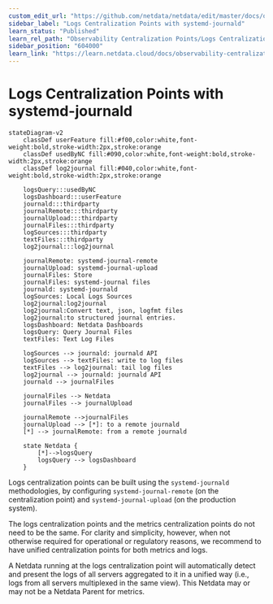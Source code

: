 ```yaml
---
custom_edit_url: "https://github.com/netdata/netdata/edit/master/docs/observability-centralization-points/logs-centralization-points-with-systemd-journald/README.md"
sidebar_label: "Logs Centralization Points with systemd-journald"
learn_status: "Published"
learn_rel_path: "Observability Centralization Points/Logs Centralization Points with systemd-journald"
sidebar_position: "604000"
learn_link: "https://learn.netdata.cloud/docs/observability-centralization-points/logs-centralization-points-with-systemd-journald/logs-centralization-points-with-systemd-journald"
---
```


# Logs Centralization Points with systemd-journald

```mermaid
stateDiagram-v2
    classDef userFeature fill:#f00,color:white,font-weight:bold,stroke-width:2px,stroke:orange
    classDef usedByNC fill:#090,color:white,font-weight:bold,stroke-width:2px,stroke:orange
    classDef log2journal fill:#040,color:white,font-weight:bold,stroke-width:2px,stroke:orange

    logsQuery:::usedByNC
    logsDashboard:::userFeature
    journald:::thirdparty
    journalRemote:::thirdparty
    journalUpload:::thirdparty
    journalFiles:::thirdparty
    logSources:::thirdparty
    textFiles:::thirdparty
    log2journal:::log2journal
     
    journalRemote: systemd-journal-remote
    journalUpload: systemd-journal-upload
    journalFiles: Store
    journalFiles: systemd-journal files
    journald: systemd-journald
    logSources: Local Logs Sources
    log2journal:log2journal
    log2journal:Convert text, json, logfmt files
    log2journal:to structured journal entries.
    logsDashboard: Netdata Dashboards
    logsQuery: Query Journal Files
    textFiles: Text Log Files

    logSources --> journald: journald API
    logSources --> textFiles: write to log files
    textFiles --> log2journal: tail log files
    log2journal --> journald: journald API
    journald --> journalFiles

    journalFiles --> Netdata
    journalFiles --> journalUpload

    journalRemote -->journalFiles
    journalUpload --> [*]: to a remote journald
    [*] --> journalRemote: from a remote journald

    state Netdata {
        [*]-->logsQuery
        logsQuery --> logsDashboard
    }
```

Logs centralization points can be built using the `systemd-journald` methodologies, by configuring `systemd-journal-remote` (on the centralization point) and `systemd-journal-upload` (on the production system).

The logs centralization points and the metrics centralization points do not need to be the same. For clarity and simplicity, however, when not otherwise required for operational or regulatory reasons, we recommend to have unified centralization points for both metrics and logs.

A Netdata running at the logs centralization point will automatically detect and present the logs of all servers aggregated to it in a unified way (i.e., logs from all servers multiplexed in the same view). This Netdata may or may not be a Netdata Parent for metrics.
